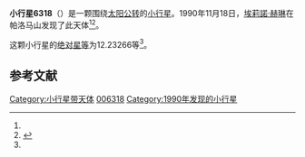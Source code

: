 {{Infobox planet
| bgcolour = #FFFFC0
| name = 6318 Cronkite
| symbol = 
| image = 
| caption = 
| discovery = yes
| discovery_ref = 
| discoverer = [[埃莉諾·赫琳|埃莉諾·赫琳]]
| discovery_site = [[帕洛马山|帕洛马山]] 
| discovered = 1990年11月18日
| designations = yes
| mp_name = 
| named_after = 
| alt_names = 
| mp_category = [[越火小行星|越火小行星]]
| orbit_ref = <ref name="a">[http://ssd.jpl.nasa.gov/sbdb.cgi?sstr=6318 6318 Cronkite] {{Wayback|url=http://ssd.jpl.nasa.gov/sbdb.cgi?sstr=6318 |date=20210521002930 }}，小行星數據庫瀏覽器（JPL Small-Body Database Browser）－[[美国国家航空航天局|美国国家航空航天局]]喷气推进实验室</ref>
| epoch = 2456400.5 (2013年4月18日更新)
| aphelion = {{convert|3.6772012|AU|km|3|abbr=on|lk=out}}
| perihelion = {{convert|1.3503410|AU|km|3|abbr=on}}
| semimajor = {{convert|2.5137711|AU|km|3|abbr=on}}
| eccentricity = 0.4628226
| period = 1455.750757 [[日|日]]<br />3.99[[儒略年|儒略年]]
| avg_speed = 
| inclination = 25.88767
| asc_node = 71.13259
| mean_anomaly = 
| arg_peri = 12.23266
| satellites = 
| physical_characteristics = yes
| dimensions = 
| mass = 
| density = 
| surface_grav = 
| escape_velocity = 
| sidereal_day = 
| axial_tilt = 
| pole_ecliptic_lat = 
| pole_ecliptic_lon = 
| albedo = 
| temperatures= 
| temp_name1 = 
| mean_temp_1 = 
| max_temp_1 = 
| temp_name2 = 
| max_temp_2 = 
| spectral_type = 
| abs_magnitude = 12.23266
}}

'''小行星6318'''（{{lang-en|6318 Cronkite}}）是一颗围绕[[太阳|太阳]][[公转|公转]]的[[小行星|小行星]]。1990年11月18日，[[埃莉諾·赫琳|埃莉諾·赫琳]]在帕洛马山发现了此天体<ref name="a" /><ref>{{cite news|title=小行星列表|url=http://cfa-www.harvard.edu/iau/lists/NumberedMPs.txt|accessdate=2013-07-08|newspaper=哈佛大学|archive-date=2008-05-17|archive-url=https://web.archive.org/web/20080517010638/http://cfa-www.harvard.edu/iau/lists/NumberedMPs.txt|dead-url=no}}</ref>。

这颗小行星的[[绝对星等|绝对星等]]为12.23266等<ref name="a" />。

==参考文献==
{{reflist}}
{{Minor Planet Number|[[小行星6317|小行星6317]]|[[小行星6319|小行星6319]]}}

{{小天体}}

[[Category:小行星带天体|Category:小行星带天体]]
[[Category:艾琳達族|006318]]
[[Category:1990年发现的小行星|Category:1990年发现的小行星]]

{{asteroid-stub}}